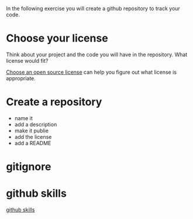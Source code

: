 
In the following exercise you will create a github repository to track your code. 

# Choose your license

Think about your project and the code you will have in the repository. What license would fit?

[Choose an open source license](https://choosealicense.com/) can help you figure out what license is appropriate. 

# Create a repository

- name it 
- add a description
- make it publie
- add the license
- add a README

# gitignore



# github skills

[github skills](https://skills.github.com/)
